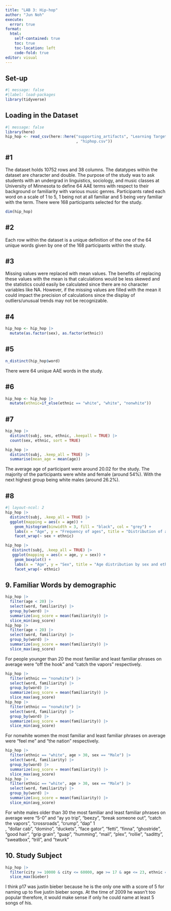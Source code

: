 ```yaml
---
title: "LAB 3: Hip-hop"
author: "Jun Noh"
execute: 
  error: true
format: 
  html:
    self-contained: true
    toc: true
    toc-location: left
    code-fold: true
editor: visual
---
```


## Set-up

```r
#| message: false
#|label: load-packages
library(tidyverse)
```

## Loading in the Dataset

```r
#| message: false
library(here)
hip_hop <- read_csv(here::here("supporting_artifacts", "Learning Targets", "Lab3"
                               , "hiphop.csv"))
```

## #1

The dataset holds 10752 rows and 38 columns. The datatypes within the dataset are character and double. The purpose of the study was to ask students with an undergrad in linguistics, sociology, and music classes at University of Minnesota to define 64 AAE terms with respect to their background or familiarity with various music genres. Participants rated each word on a scale of 1 to 5, 1 being not at all familiar and 5 being very familiar with the term. There were 168 participants selected for the study.

```r
dim(hip_hop)
```

## #2

Each row within the dataset is a unique definition of the one of the 64 unique words given by one of the 168 participants within the study.

## #3

Missing values were replaced with mean values. The benefits of replacing these values with the mean is that calculations would be less skewed and the statistics could easily be calculated since there are no character variables like NA. However, if the missing values are filled with the mean it could impact the precision of calculations since the display of outliers/unusual trends may not be recognizable.

## #4

```r
hip_hop <- hip_hop |> 
  mutate(as.factor(sex), as.factor(ethnic))
```

## #5

```r
n_distinct(hip_hop$word) 
```

There were 64 unique AAE words in the study.

## #6

```r
hip_hop <- hip_hop |> 
  mutate(ethnic=if_else(ethnic == "white", "white", "nonwhite"))
```

## #7

```r
hip_hop |> 
  distinct(subj, sex, ethnic, .keepall = TRUE) |> 
  count(sex, ethnic, sort = TRUE) 
```

```r
hip_hop |> 
  distinct(subj, .keep_all = TRUE) |> 
  summarise(mean_age = mean(age))
```

The average age of participant were around 20.02 for the study. The majority of the participants were white and female (around 54%). With the next highest group being white males (around 26.2%).

## #8

```r
#| layout-ncol: 2
hip_hop |> 
  distinct(subj, .keep_all = TRUE) |> 
  ggplot(mapping = aes(x = age)) +
    geom_histogram(binwidth = 3, fill = "black", col = "grey") +
    labs(x = "Age", y = "Frequency of ages", title = "Distribution of ages by sex and ethnicity") +
    facet_wrap(~ sex + ethnic)

hip_hop |> 
   distinct(subj, .keep_all = TRUE) |> 
   ggplot(mapping = aes(x = age, y = sex)) +
    geom_boxplot() +
    labs(x = "Age", y = "Sex", title = "Age distribution by sex and ethnicity") + 
    facet_wrap(~ ethnic)
```

## 9. Familiar Words by demographic

```r
hip_hop |> 
  filter(age < 20) |> 
  select(word, familiarity) |> 
  group_by(word) |> 
  summarize(avg_score = mean(familiarity)) |> 
  slice_min(avg_score) 
hip_hop |> 
  filter(age < 20) |> 
  select(word, familiarity) |> 
  group_by(word) |> 
  summarize(avg_score = mean(familiarity)) |> 
  slice_max(avg_score) 
```

For people younger than 20 the most familiar and least familiar phrases on average were "off the hook" and "catch the vapors" respectively.

```r
hip_hop |> 
  filter(ethnic == "nonwhite") |> 
  select(word, familiarity) |> 
  group_by(word) |> 
  summarize(avg_score = mean(familiarity)) |> 
  slice_max(avg_score)
hip_hop |> 
  filter(ethnic == "nonwhite") |> 
  select(word, familiarity) |> 
  group_by(word) |> 
  summarize(avg_score = mean(familiarity)) |> 
  slice_min(avg_score)
```

For nonwhite women the most familiar and least familiar phrases on average were "feel me" and "the nation" respectively.

```r
hip_hop |> 
  filter(ethnic == "white", age > 30, sex == "Male") |> 
  select(word, familiarity) |> 
  group_by(word) |> 
  summarize(avg_score = mean(familiarity)) |> 
  slice_max(avg_score)
hip_hop |> 
  filter(ethnic == "white", age > 30, sex == "Male") |> 
  select(word, familiarity) |> 
  group_by(word) |> 
  summarize(avg_score = mean(familiarity)) |> 
  slice_min(avg_score)
```

For white males older than 30 the most familiar and least familiar phrases on average were "5-0" and "ay yo trip", "beezy", "break someone out", "catch the vapors", "crossroads", "crump", "dap" 1\
, "dollar cab", "domino", "duckets", "face gator", "fetti", "finna", "ghostride", "good hair", "grip grain", "guap", "humming", "mail", "plex", "rollie", "saditty", "sweatbox", "trill", and "twurk"

## 10. Study Subject

```r
hip_hop |> 
  filter(city >= 10000 & city <= 60000, age >= 17 & age <= 23, ethnic == "white", sex == "Male") |> 
  slice_max(bieber)
```

I think p17 was justin bieber because he is the only one with a score of 5 for naming up to five justin bieber songs. At the time of 2009 he wasn't too popular therefore, it would make sense if only he could name at least 5 songs of his.
